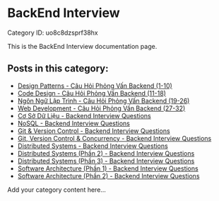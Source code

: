 # BackEnd Interview

Category ID: uo8c8dzsprf38hx

This is the BackEnd Interview documentation page.

## Posts in this category:

- [Design Patterns - Câu Hỏi Phỏng Vấn Backend (1-10)](uo8c8dzsprf38hx/6g6r06bv19uj37y)
- [Code Design - Câu Hỏi Phỏng Vấn Backend (11-18)](uo8c8dzsprf38hx/fpy31vtb7565mvz)
- [Ngôn Ngữ Lập Trình - Câu Hỏi Phỏng Vấn Backend (19-26)](uo8c8dzsprf38hx/vl9dp9dqx6hr6hn)
- [Web Development - Câu Hỏi Phỏng Vấn Backend (27-32)](uo8c8dzsprf38hx/eeprznlxpmpa3pd)
- [Cơ Sở Dữ Liệu - Backend Interview Questions](uo8c8dzsprf38hx/ftyc3cmoc2yhd5e)
- [NoSQL - Backend Interview Questions](uo8c8dzsprf38hx/mt8hipr3hynocj4)
- [Git & Version Control - Backend Interview Questions](uo8c8dzsprf38hx/mpv76e0qs5g6nx5)
- [Git, Version Control & Concurrency - Backend Interview Questions](uo8c8dzsprf38hx/8uh5x4ywmiyy5cj)
- [Distributed Systems - Backend Interview Questions](uo8c8dzsprf38hx/yh1jsvh5sn957ft)
- [Distributed Systems (Phần 2) - Backend Interview Questions](uo8c8dzsprf38hx/3g5pny0as489dh2)
- [Distributed Systems (Phần 3) - Backend Interview Questions](uo8c8dzsprf38hx/v24x8r71w74t2oo)
- [Software Architecture (Phần 1) - Backend Interview Questions](uo8c8dzsprf38hx/ai10rkg6ernrn4e)
- [Software Architecture (Phần 2) - Backend Interview Questions](uo8c8dzsprf38hx/ldi49uqecbirdfg)

Add your category content here...
